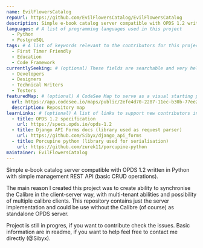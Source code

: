 ```yaml
---
name: EvilFlowersCatalog
repoUrl: https://github.com/EvilFlowersCatalog/EvilFlowersCatalog
description: Simple e-book catalog server compatible with OPDS 1.2 written in Python with simple management REST API (basic CRUD operations).
languages: # A list of programming languages used in this project
  - Python
  - PostgreSQL
tags: # A list of keywords relevant to the contributors for this project
  - First Timer Friendly
  - Education
  - Code Framework
currentlySeeking: # (optional) These fields are searchable and very helpful for contributors to match well with your project
  - Developers
  - Designers
  - Technical Writers
  - Testers
featuredMap: # (optional) A CodeSee Map to serve as a visual starting point for contributors
  url: https://app.codesee.io/maps/public/2efe4d70-2287-11ec-b30b-77ee297ccc10
  description: Repository map
learnLinks: # (optional) A list of links to support new contributors in learning about your project and tech stack and culture / community
  - title: OPDS 1.2 specification
    url: https://specs.opds.io/opds-1.2
  - title: Django API Forms docs (library used as request parser)
    url: https://github.com/Sibyx/django_api_forms
  - title: Porcupine python (library used for serialisation)
    url: https://github.com/zurek11/porcupine-python
maintainer: EvilFlowersCatalog
---
```


<!-- Divide your content into sections using our handy shortcodes. Each section is optional -->

<Overview>

Simple e-book catalog server compatible with OPDS 1.2 written in Python with simple management REST API
(basic CRUD operations).

The main reason I created this project was to create ability to synchronise the Calibre in the client-server way, with
multi-tenant abilities and possibility of multiple calibre clients. This repository contains just the server
implementation and could be use without the Calibre (of course) as standalone OPDS server.

</Overview>

<Contributing>

Project is still in progres, if you want to contribute check the issues. Basic information are in readme, if you want
to help feel free to contact me directly (@Sibyx).

</Contributing>
